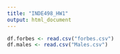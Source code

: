 ```yaml
---
title: "INDE498_HW1"
output: html_document
---
```


```r
df.forbes <- read.csv("forbes.csv")
df.males <- read.csv("Males.csv")
```

